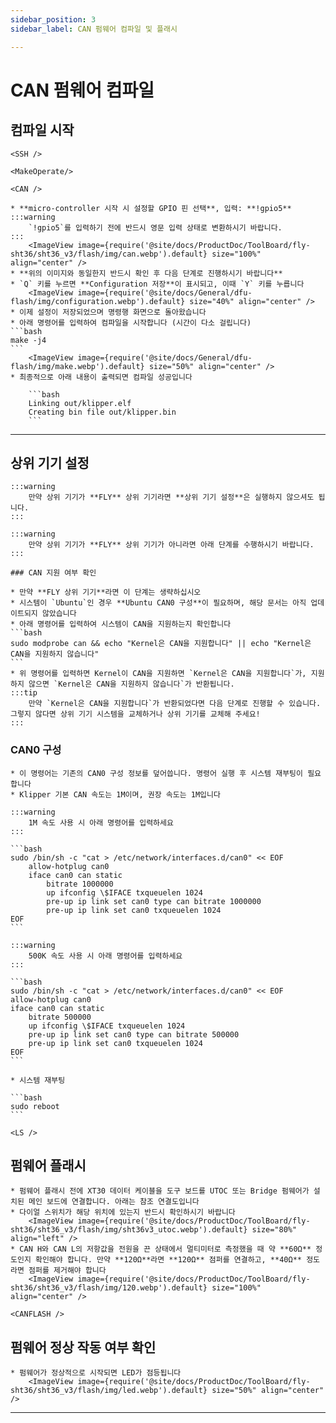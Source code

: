 ```yaml
---
sidebar_position: 3
sidebar_label: CAN 펌웨어 컴파일 및 플래시

---
```




# CAN 펌웨어 컴파일

## 컴파일 시작

    <SSH />

    <MakeOperate/>

    <CAN />

    * **micro-controller 시작 시 설정할 GPIO 핀 선택**, 입력: **!gpio5**
    :::warning
        `!gpio5`를 입력하기 전에 반드시 영문 입력 상태로 변환하시기 바랍니다.
    :::
        <ImageView image={require('@site/docs/ProductDoc/ToolBoard/fly-sht36/sht36_v3/flash/img/can.webp').default} size="100%" align="center" />
    * **위의 이미지와 동일한지 반드시 확인 후 다음 단계로 진행하시기 바랍니다**
    * `Q` 키를 누르면 **Configuration 저장**이 표시되고, 이때 `Y` 키를 누릅니다
        <ImageView image={require('@site/docs/General/dfu-flash/img/configuration.webp').default} size="40%" align="center" />
    * 이제 설정이 저장되었으며 명령행 화면으로 돌아왔습니다
    * 아래 명령어를 입력하여 컴파일을 시작합니다 (시간이 다소 걸립니다)
    ```bash
    make -j4
    ```
        <ImageView image={require('@site/docs/General/dfu-flash/img/make.webp').default} size="50%" align="center" />
    * 최종적으로 아래 내용이 출력되면 컴파일 성공입니다

        ```bash
        Linking out/klipper.elf
        Creating bin file out/klipper.bin
        ```
---

## 상위 기기 설정

    :::warning
        만약 상위 기기가 **FLY** 상위 기기라면 **상위 기기 설정**은 실행하지 않으셔도 됩니다.
    :::

    :::warning
        만약 상위 기기가 **FLY** 상위 기기가 아니라면 아래 단계를 수행하시기 바랍니다.
    :::

    ### CAN 지원 여부 확인

    * 만약 **FLY 상위 기기**라면 이 단계는 생략하십시오
    * 시스템이 `Ubuntu`인 경우 **Ubuntu CAN0 구성**이 필요하며, 해당 문서는 아직 업데이트되지 않았습니다
    * 아래 명령어를 입력하여 시스템이 CAN을 지원하는지 확인합니다
    ```bash
    sudo modprobe can && echo "Kernel은 CAN을 지원합니다" || echo "Kernel은 CAN을 지원하지 않습니다"
    ```
    * 위 명령어를 입력하면 Kernel이 CAN을 지원하면 `Kernel은 CAN을 지원합니다`가, 지원하지 않으면 `Kernel은 CAN을 지원하지 않습니다`가 반환됩니다.
    :::tip
        만약 `Kernel은 CAN을 지원합니다`가 반환되었다면 다음 단계로 진행할 수 있습니다. 그렇지 않다면 상위 기기 시스템을 교체하거나 상위 기기를 교체해 주세요!
    :::

   ### CAN0 구성

    * 이 명령어는 기존의 CAN0 구성 정보를 덮어씁니다. 명령어 실행 후 시스템 재부팅이 필요합니다
    * Klipper 기본 CAN 속도는 1M이며, 권장 속도는 1M입니다

    :::warning
        1M 속도 사용 시 아래 명령어를 입력하세요
    :::

    ```bash
    sudo /bin/sh -c "cat > /etc/network/interfaces.d/can0" << EOF
        allow-hotplug can0
        iface can0 can static
            bitrate 1000000
            up ifconfig \$IFACE txqueuelen 1024
            pre-up ip link set can0 type can bitrate 1000000
            pre-up ip link set can0 txqueuelen 1024
    EOF
    ```

    :::warning
        500K 속도 사용 시 아래 명령어를 입력하세요
    :::

    ```bash
    sudo /bin/sh -c "cat > /etc/network/interfaces.d/can0" << EOF
    allow-hotplug can0
    iface can0 can static
        bitrate 500000
        up ifconfig \$IFACE txqueuelen 1024
        pre-up ip link set can0 type can bitrate 500000
        pre-up ip link set can0 txqueuelen 1024
    EOF
    ```

    * 시스템 재부팅

    ```bash
    sudo reboot
    ```

    <LS />


## 펌웨어 플래시

    * 펌웨어 플래시 전에 XT30 데이터 케이블을 도구 보드를 UTOC 또는 Bridge 펌웨어가 설치된 메인 보드에 연결합니다. 아래는 참조 연결도입니다
    * 다이얼 스위치가 해당 위치에 있는지 반드시 확인하시기 바랍니다
        <ImageView image={require('@site/docs/ProductDoc/ToolBoard/fly-sht36/sht36_v3/flash/img/sht36v3_utoc.webp').default} size="80%" align="left" />
    * CAN H와 CAN L의 저항값을 전원을 끈 상태에서 멀티미터로 측정했을 때 약 **60Ω** 정도인지 확인해야 합니다. 만약 **120Ω**라면 **120Ω** 점퍼를 연결하고, **40Ω** 정도라면 점퍼를 제거해야 합니다
        <ImageView image={require('@site/docs/ProductDoc/ToolBoard/fly-sht36/sht36_v3/flash/img/120.webp').default} size="100%" align="center" />

    <CANFLASH />

## 펌웨어 정상 작동 여부 확인

    * 펌웨어가 정상적으로 시작되면 LED가 점등됩니다
        <ImageView image={require('@site/docs/ProductDoc/ToolBoard/fly-sht36/sht36_v3/flash/img/led.webp').default} size="50%" align="center" />

---
